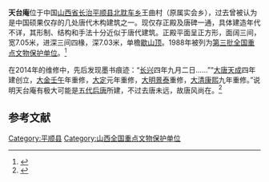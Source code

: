 {{coord|36|22|59|N|113|23|55|E|display=title|scale:100000}}
{{文物保护单位
| 级别 = 全国
| 名称 = 天台庵
| 图片 = [[File:Pingshun_tiantaian.JPG|220px]]
| 所在 = [[山西省|山西省]][[长治市|长治]][[平顺县|平顺县]]
| 分类 = 古建筑
| 时代 = [[五代后唐|五代后唐]]
| 编号 = 3-107
| 登录 = 1988年1月13日
}}
'''天台庵'''位于中国[[山西省|山西省]][[长治市|长治]][[平顺县|平顺县]][[北耽车乡|北耽车乡]]王曲村（原属实会乡），过去曾被认为是中国硕果仅存的几处唐代木构建筑之一。现仅存正殿及唐碑一通，具体建造年代不详，其形制、结构和手法十分近似于唐代建筑。正殿平面呈正方形，面阔三间，宽7.05米，进深三间四椽，深7.03米，单檐[[歇山顶|歇山顶]]。1988年被列为[[第三批全国重点文物保护单位|第三批全国重点文物保护单位]]。<ref>{{Cite book |title=全国重点文物保护单位·第一至第五批·第Ⅰ卷 |publisher=文物出版社 |year=2004 |isbn=7-5010-1525-2 |pages=333}}</ref>

在2014年的维修中，先后发现墨书痕迹：“[[长兴_(年号)|长兴]]四年九月二日……”“[[后唐|大唐]][[天成_(李嗣源)|天成]]四年建创立，[[金朝|大金]][[壬午|壬午]]年重修，[[大定_(金朝)|大定]]元年重修，[[明朝|大明]][[景泰_(年号)|景泰]]重修，[[大清|大清]][[康熙|康熙]]九年重修。”说明天台庵有极大可能是[[五代|五代]][[后唐|后唐]]所建，不过去唐未远，故唐风尚在。<ref>{{cite news |author=帅银川，贺大龙 |date=2017-03-03 |title=平顺天台庵弥陀殿修缮工程年代的发现（上） |url=http://ex.cssn.cn/kgx/zmkg/201703/t20170303_3439755.shtml |newspaper=中国文物报 |location=北京 |access-date=2017-03-25 |archive-date=2021-02-04 |archive-url=https://web.archive.org/web/20210204152450/http://ex.cssn.cn/kgx/zmkg/201703/t20170303_3439755.shtml |dead-url=no }}</ref>

==参考文献==
{{reflist}}


{{山西全国重点文物保护单位}}
{{中国木构建筑 (唐-宋)}}

{{DEFAULTSORT:Tian}}
[[Category:平顺县|Category:平顺县]]
[[Category:山西全国重点文物保护单位|Category:山西全国重点文物保护单位]]